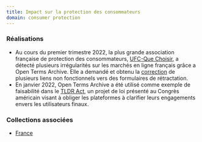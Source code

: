 ```yaml
---
title: Impact sur la protection des consommateurs
domain: consumer protection
---
```


### Réalisations

- Au cours du premier trimestre 2022, la plus grande association française de protection des consommateurs, [UFC-Que Choisir](https://www.quechoisir.org), a détecté plusieurs irrégularités sur les marchés en ligne français grâce a Open Terms Archive. Elle a demandé et obtenu la [correction](https://github.com/OpenTermsArchive/france-versions/commit/0184178ee2fffbd5283c50f114e3211667391b15) de plusieurs liens non fonctionnels vers des formulaires de rétractation.
- En janvier 2022, Open Terms Archive a été utilisé comme exemple de faisabilité dans le [TLDR Act](https://trahan.house.gov/news/documentsingle.aspx?DocumentID=2353), un projet de loi présenté au Congrès américain visant à obliger les plateformes à clarifier leurs engagements envers les utilisateurs finaux.

### Collections associées

- [France](https://github.com/OpenTermsArchive/france-versions/)

